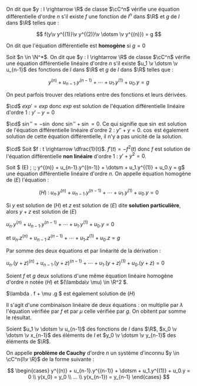 

<Item type='definition' titre='équation différentielle'>

On dit que $y : I \rightarrow \R$ de classe $\cC^n$ vérifie une équation différentielle d'ordre $n$ s'il existe $f$ une fonction de $I^n$ dans $\R$ et $g$ de $I$ dans $\R$ telles que :

$$
f(y\v y^{(1)}\v y^{(2)}\v \dotsm \v y^{(n)}) = g
$$

On dit que l'équation différentielle est **homogène** si $g = 0$ 
</Item>

<Item type='definition' titre="équation différentielle linéaire d'ordre n">

Soit $n \in \N^*$. On dit que $y : I \rightarrow \R$ de classe $\cC^n$ vérifie une équation différentielle linéaire d'ordre $n$ s'il existe $u_1 \v \dotsm \v u_{n-1}$ des fonctions de $I$ dans $\R$ et $g$ de $I$ dans $\R$ telles que :

$$
y^{(n)} + u_{n-1}.y^{(n-1)} + \dotsm + u_1.y^{(1)} + u_0.y = g
$$
</Item>

<Remarque titre=''>

On peut parfois trouver des relations entre des fonctions et leurs dérivées. 
</Remarque>

<Hideable type='exemple' titre=''>

$\cd$ $exp' = exp$ donc $exp$ est solution de l'équation différentielle linéaire d'ordre $1$ : $y' - y = 0$ 

$\cd$ $\sin'' = -\sin$ donc $\sin'' + \sin = 0$. Ce qui signifie que $\sin$ est solution de l'équation différentielle linéaire d'ordre 2 : $y'' + y = 0$. $\cos$ est également solution de cette équation différentielle, il n'y a pas unicité de la solution.

$\cd$ Soit $f : t \rightarrow \dfrac{1}{t}$. $f'(t) = -f^2(t)$ donc $f$ est solution de l'équation différentielle **non linéaire** d'ordre $1$ : $y' + y^2 = 0$.
</Hideable>

<Item type='propdef' titre='equation homogène'  searchDesc="différentielle">

Soit $ (E) \; :\; y^{(n)} + u_{n-1}.y^{(n-1)} + \dotsm + u_1.y^{(1)} + u_0.y = g$ une équation différentielle linéaire d'ordre $n$. On appelle équation homogène de $(E)$ l'équation :

$$
(H) \; :\; u_n.y^{(n)} + u_{n-1}.y^{(n-1)} + \dotsm + u_1.y^{(1)} + u_0.y = 0
$$

Si $y$ est solution de $(H)$ et $z$ est solution de $(E)$ dite **solution particulière**, alors $y + z$ est solution de $(E)$
</Item>

<Hideable type='démonstration' titre=''>

 $u_n.y^{(n)} + u_{n-1}.y^{(n-1)} + \dotsm + u_1.y^{(1)} + u_0.y = 0$

 et $u_n.z^{(n)} + u_{n-1}.z^{(n-1)} + \dotsm + u_1.z^{(1)} + u_0.z = g$

 Par somme des deux équations et par linéarité de la dérivation : 

$u_n.(y+z)^{(n)} + u_{n-1}.(y+z)^{(n-1)} + \dotsm + u_1.(y+z)^{(1)} + u_0.(y+z) = 0$

</Hideable>

<Item type='proposition' titre="linéarité des solutions d'une équation différentielle homogène">

Soient $f$ et $g$ deux solutions d'une même équation linéaire homogène d'ordre $n$ notée $(H)$ et $(\lambda\v \mu) \in \R^2 $.

$\lambda . f + \mu .g $ est également solution de $(H)$

</Item>

<Hideable type='démonstration' titre=''>

Il s'agit d'une combinaison linéaire de deux équations : on multiplie par $\lambda$ l'équation vérifiée par $f$ et par $\mu$ celle vérifiée par $g$. On obitent par somme le résultat.
</Hideable>

<Item type='definition' titre='problème de Cauchy' searchDesc="équation différentielle">

Soient $u_1 \v \dotsm \v u_{n-1}$ des fonctions de $I$ dans $\R$, $x_0 \v \dotsm \v x_{n-1}$ des éléments de $I$ et $y_0 \v \dotsm \v y_{n-1}$ des éléments de $\R$. 

On appelle **problème de Cauchy** d'ordre $n$ un système d'inconnu $y \in \cC^n{I\v \R}$ de la forme suivante :

$$
\begin{cases}
y^{(n)} + u_{n-1}.y^{(n-1)} + \dotsm + u_1.y^{(1)} + u_0.y = 0
\\
y(x_0) = y_0
\\
...
\\
y(x_{n-1}) = y_{n-1}
\end{cases}
$$

</Item>